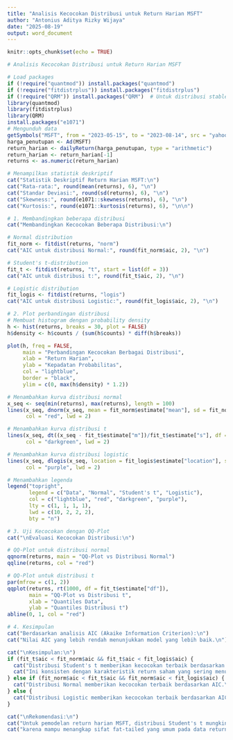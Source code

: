---
title: "Analisis Kecocokan Distribusi untuk Return Harian MSFT"
author: "Antonius Aditya Rizky Wijaya"
date: "2025-08-19"
output: word_document
---

```{r setup, include=FALSE}
knitr::opts_chunk$set(echo = TRUE)
```

```{r}
# Analisis Kecocokan Distribusi untuk Return Harian MSFT

# Load packages
if (!require("quantmod")) install.packages("quantmod")
if (!require("fitdistrplus")) install.packages("fitdistrplus")
if (!require("QRM")) install.packages("QRM")  # Untuk distribusi stable dan NIG
library(quantmod)
library(fitdistrplus)
library(QRM)
install.packages("e1071")
# Mengunduh data
getSymbols("MSFT", from = "2023-05-15", to = "2023-08-14", src = "yahoo")
harga_penutupan <- Ad(MSFT)
return_harian <- dailyReturn(harga_penutupan, type = "arithmetic")
return_harian <- return_harian[-1]
returns <- as.numeric(return_harian)

# Menampilkan statistik deskriptif
cat("Statistik Deskriptif Return Harian MSFT:\n")
cat("Rata-rata:", round(mean(returns), 6), "\n")
cat("Standar Deviasi:", round(sd(returns), 6), "\n")
cat("Skewness:", round(e1071::skewness(returns), 6), "\n")
cat("Kurtosis:", round(e1071::kurtosis(returns), 6), "\n\n")

# 1. Membandingkan beberapa distribusi
cat("Membandingkan Kecocokan Beberapa Distribusi:\n")

# Normal distribution
fit_norm <- fitdist(returns, "norm")
cat("AIC untuk distribusi Normal:", round(fit_norm$aic, 2), "\n")

# Student's t-distribution
fit_t <- fitdist(returns, "t", start = list(df = 3))
cat("AIC untuk distribusi t:", round(fit_t$aic, 2), "\n")

# Logistic distribution
fit_logis <- fitdist(returns, "logis")
cat("AIC untuk distribusi Logistic:", round(fit_logis$aic, 2), "\n")

# 2. Plot perbandingan distribusi
# Membuat histogram dengan probability density
h <- hist(returns, breaks = 30, plot = FALSE)
h$density <- h$counts / (sum(h$counts) * diff(h$breaks))

plot(h, freq = FALSE,
     main = "Perbandingan Kecocokan Berbagai Distribusi",
     xlab = "Return Harian", 
     ylab = "Kepadatan Probabilitas",
     col = "lightblue",
     border = "black",
     ylim = c(0, max(h$density) * 1.2))

# Menambahkan kurva distribusi normal
x_seq <- seq(min(returns), max(returns), length = 100)
lines(x_seq, dnorm(x_seq, mean = fit_norm$estimate["mean"], sd = fit_norm$estimate["sd"]), 
      col = "red", lwd = 2)

# Menambahkan kurva distribusi t
lines(x_seq, dt((x_seq - fit_t$estimate["m"])/fit_t$estimate["s"], df = fit_t$estimate["df"])/fit_t$estimate["s"], 
      col = "darkgreen", lwd = 2)

# Menambahkan kurva distribusi logistic
lines(x_seq, dlogis(x_seq, location = fit_logis$estimate["location"], scale = fit_logis$estimate["scale"]), 
      col = "purple", lwd = 2)

# Menambahkan legenda
legend("topright", 
       legend = c("Data", "Normal", "Student's t", "Logistic"),
       col = c("lightblue", "red", "darkgreen", "purple"),
       lty = c(1, 1, 1, 1),
       lwd = c(10, 2, 2, 2),
       bty = "n")

# 3. Uji Kecocokan dengan QQ-Plot
cat("\nEvaluasi Kecocokan Distribusi:\n")

# QQ-Plot untuk distribusi normal
qqnorm(returns, main = "QQ-Plot vs Distribusi Normal")
qqline(returns, col = "red")

# QQ-Plot untuk distribusi t
par(mfrow = c(1, 2))
qqplot(returns, rt(1000, df = fit_t$estimate["df"]), 
       main = "QQ-Plot vs Distribusi t",
       xlab = "Quantiles Data", 
       ylab = "Quantiles Distribusi t")
abline(0, 1, col = "red")

# 4. Kesimpulan
cat("Berdasarkan analisis AIC (Akaike Information Criterion):\n")
cat("Nilai AIC yang lebih rendah menunjukkan model yang lebih baik.\n")

cat("\nKesimpulan:\n")
if (fit_t$aic < fit_norm$aic && fit_t$aic < fit_logis$aic) {
  cat("Distribusi Student's t memberikan kecocokan terbaik berdasarkan AIC.\n")
  cat("Ini konsisten dengan karakteristik return saham yang sering menunjukkan 'fat tails'.\n")
} else if (fit_norm$aic < fit_t$aic && fit_norm$aic < fit_logis$aic) {
  cat("Distribusi Normal memberikan kecocokan terbaik berdasarkan AIC.\n")
} else {
  cat("Distribusi Logistic memberikan kecocokan terbaik berdasarkan AIC.\n")
}

cat("\nRekomendasi:\n")
cat("Untuk pemodelan return harian MSFT, distribusi Student's t mungkin lebih tepat\n")
cat("karena mampu menangkap sifat fat-tailed yang umum pada data return saham.\n")
```
